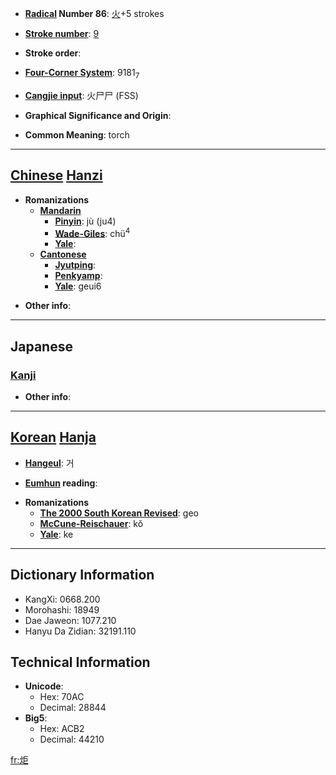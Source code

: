 * '''[[Wiktionary:Chinese radical index| Radical]] Number 86''': [[Wiktionary:Chinese radical index 火|火]]+5 strokes

* '''[[Wiktionary:Chinese total strokes index|Stroke number]]''': [[Wiktionary:Chinese total strokes index 9|9]]

* '''Stroke order''': 

* '''[[Wiktionary:Chinese four corner index|Four-Corner System]]''': 9181<sub>7</sub>

* '''[[Wiktionary:Chinese Cangjie index|Cangjie input]]''': 火尸尸 (FSS)

* '''Graphical Significance and Origin''': 

* '''Common Meaning''': torch

----

== [[Chinese]] [[Hanzi]] ==

* '''Romanizations'''
** '''[[Mandarin]]'''
*** '''[[Pinyin]]''': jù (ju4)
*** '''[[Wade-Giles]]''': chü<sup>4</sup>
*** '''[[Yale]]''': 
** '''[[Cantonese]]'''
*** '''[[Jyutping]]''':
*** '''[[Penkyamp]]''': 
*** '''[[Yale]]''': geui6

* '''Other info''': 

----

==Japanese==
===[[Kanji]]===
{{kanji|on readings=[[こ]] (ko), [[きょ]] (kyo)
|kun readings=[[たいまつ]] (taimatsu), [[ともしび]] (tomoshibi), [[やく]] (yaku)
}}

* '''Other info''':  

----

== [[Korean]] [[Hanja]] ==

* '''[[Hangeul]]''': 거

* '''[[Eumhun]] reading''': 

* '''Romanizations'''
** '''[[The 2000 South Korean Revised Romanization|The 2000 South Korean Revised]]''': geo
** '''[[McCune-Reischauer]]''': kŏ
** '''[[Yale]]''': ke

----

== Dictionary Information ==

* KangXi: 0668.200
* Morohashi: 18949
* Dae Jaweon: 1077.210
* Hanyu Da Zidian: 32191.110

== Technical Information ==

* '''Unicode''':
** Hex: 70AC
** Decimal: 28844
* '''Big5''':
** Hex: ACB2
** Decimal: 44210

[[fr:炬]]